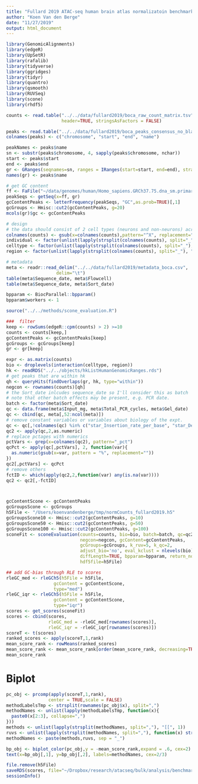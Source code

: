 ```yaml
---
title: "Fullard 2019 ATAC-seq human brain atlas normalizatoin benchmark"
author: "Koen Van den Berge"
date: "11/27/2019"
output: html_document
---
```



```r
library(GenomicAlignments)
library(edgeR)
library(UpSetR)
library(rafalib)
library(tidyverse)
library(ggridges)
library(tidyr)
library(quantro)
library(qsmooth)
library(RUVSeq)
library(scone)
library(rhdf5)

counts <- read.table("../../data/fullard2019/boca_raw_count_matrix.tsv", 
                     header=TRUE, stringsAsFactors = FALSE)

```

```r
peaks <- read.table("../../data/fullard2019/boca_peaks_consensus_no_blacklisted_regions.bed", header=FALSE, stringsAsFactors = FALSE)
colnames(peaks) <- c("chromosome", "start", "end", "name")

peakNames <- peaks$name
sn <- substr(peaks$chromosome, 4, sapply(peaks$chromosome, nchar))
start <- peaks$start
end <- peaks$end
gr <- GRanges(seqnames=sn, ranges = IRanges(start=start, end=end), strand="*")
names(gr) <- peaks$name

# get GC content
ff <- FaFile("~/data/genomes/human/Homo_sapiens.GRCh37.75.dna_sm.primary_assembly.fa.gz")
peakSeqs <- getSeq(x=ff, gr)
gcContentPeaks <- letterFrequency(peakSeqs, "GC",as.prob=TRUE)[,1]
gcGroups <- Hmisc::cut2(gcContentPeaks, g=20)
mcols(gr)$gc <- gcContentPeaks

# design
# the data should consist of 2 cell types (neurons and non-neurons) across 14 distinct brain regions of 5 individuals
colnames(counts) <- gsub(x=colnames(counts),pattern="^X", replacement="")
individual <- factor(unlist(lapply(strsplit(colnames(counts), split="_"), "[[", 1)))
celltype <- factor(unlist(lapply(strsplit(colnames(counts), split="_"), "[[", 2)))
region <- factor(unlist(lapply(strsplit(colnames(counts), split="_"), "[[", 3)))

# metadata
meta <- readr::read_delim("../../data/fullard2019/metadata_boca.csv", 
                   delim="\t")
table(meta$Sequence_date, meta$Flowcell)
table(meta$Sequence_date, meta$Sort_date)

```


```r
bpparam <- BiocParallel::bpparam()
bpparam$workers <- 1

source("../../methods/scone_evaluation.R")

###  filter 
keep <- rowSums(edgeR::cpm(counts) > 2) >=10
counts <- counts[keep,]
gcContentPeaks <- gcContentPeaks[keep]
gcGroups <- gcGroups[keep]
gr <- gr[keep]

expr <- as.matrix(counts)
bio <- droplevels(interaction(celltype, region))
hk <- readRDS("../../objects/hkListHumanGenomicRanges.rds")
# get peaks that are within hk
qh <- queryHits(findOverlaps(gr, hk, type="within"))
negcon <- rownames(counts)[qh]
# the Sort_date inlcudes sequence_date so I'll consider this as batch
# note that other batch effects may be present, e.g. PCR date.
batch <- factor(meta$Sort_date) 
qc <- data.frame(meta$Input_mg, meta$Total_PCR_cycles, meta$Gel_date)
qc <- cbind(qc, meta[,52:ncol(meta)])
# remove constant variables or variables about biology of the expt.
qc <- qc[,!colnames(qc) %in% c("star_Insertion_rate_per_base", "star_Deletion_average_length", "picard_SECONDARY_OR_SUPPLEMENTARY_RDS", "picard_UNMAPPED_READS", "metaMergingDesigns", "lowReadCount", "cell_subtype", "readCountInfo_Unassigned_MultiMapping", "readCountInfo_Unassigned_Unmapped", "readCountInfo_Unassigned_MappingQuality", "readCountInfo_Unassigned_Chimera", "readCountInfo_Unassigned_Secondary")]
qc2 <- apply(qc,2,as.numeric)
# replace pctages with numerics
pctVars <- grep(x=colnames(qc2), pattern="_pct")
qcPct <- apply(qc[,pctVars], 2, function(var){
  as.numeric(gsub(x=var, pattern = "%", replacement=""))
})
qc2[,pctVars] <- qcPct
# remove others
fctID <- which(apply(qc2,2,function(var) any(is.na(var))))
qc2 <- qc2[,-fctID]



gcContentScone <- gcContentPeaks
gcGroupsScone <- gcGroups
h5File <- "/Users/koenvandenberge/tmp/normCounts_fullard2019.h5"
gcGroupsScone10 <- Hmisc::cut2(gcContentPeaks, g=10)
gcGroupsScone50 <- Hmisc::cut2(gcContentPeaks, g=50)
gcGroupsScone100 <- Hmisc::cut2(gcContentPeaks, g=100)
sconeFit <- sconeEvaluation(counts=counts, bio=bio, batch=batch, qc=qc2,
                            negcon=negcon, gcContent=gcContentPeaks, 
                            gcGroups=gcGroups, k_ruv=5, k_qc=2, 
                            adjust_bio='no', eval_kclust = nlevels(bio),
                            diffLength=TRUE, bpparam=bpparam, return_norm="hdf5",
                            hdf5file=h5File)

## add GC-bias through RLE to scores
rleGC_med <- rleGCh5(h5File = h5File, 
                  gcContent = gcContentScone,
                  type="med")
rleGC_iqr <- rleGCh5(h5File = h5File, 
                  gcContent = gcContentScone,
                  type="iqr")
scores <- get_scores(sconeFit)
scores <- cbind(scores, 
                rleGC_med = -rleGC_med[rownames(scores)],
                rleGC_iqr = -rleGC_iqr[rownames(scores)])
scoreT <- t(scores)
ranked_scores <- apply(scoreT,1,rank)
mean_score_rank <- rowMeans(ranked_scores)
mean_score_rank <- mean_score_rank[order(mean_score_rank, decreasing=TRUE)]
mean_score_rank

```

# Biplot

```r
pc_obj <- prcomp(apply(scoreT,1,rank),
                center = TRUE,scale = FALSE)
methodLabelsTmp <- strsplit(rownames(pc_obj$x), split=",")
methodNames <- unlist(lapply(methodLabelsTmp, function(x){
  paste0(x[2:3], collapse=",")
}))
methods <- unlist(lapply(strsplit(methodNames, split=","), "[[", 1))
ruvs <- unlist(lapply(strsplit(methodNames, split=","), function(x) strsplit(x[2],split="_")))[seq(2,length(methodNames)*2, by=2)]
methodNames <- paste(methods,ruvs, sep = "_")

bp_obj <- biplot_color(pc_obj,y = -mean_score_rank,expand = .6, cex=2)
text(x=bp_obj[,1], y=bp_obj[,2], labels=methodNames, cex=2/3)
```



```r
file.remove(h5File)
saveRDS(scores, file="~/Dropbox/research/atacseq/bulk/analysis/benchmarkNormalization/fullard2019_scores.rds")
sessionInfo()
```

